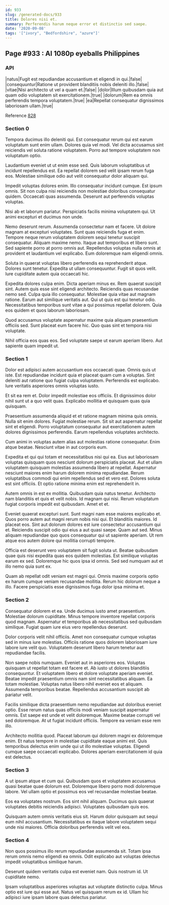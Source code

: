 ```yaml
---
id: 933
slug: /generated-docs/933
title: Dolores nisi et.
summary: Perferendis harum neque error et distinctio sed saepe.
date: '2020-09-08'
tags: '["ivory", "Bedfordshire", "azure"]'
---
```

## Page #933 : AI 1080p eyeballs Philippines

### API

|natus|Fugit est repudiandae accusantium et eligendi in qui.|false|
|consequuntur|Ratione ut provident blanditiis nobis deleniti illo.|false|
|vitae|Nisi architecto ut vel a quam et.|false|
|dolor|Illum quibusdam quia aut quam odio voluptatem sit exercitationem.|true|
|dolorum|Rem ea omnis perferendis tempora voluptatem.|true|
|ea|Repellat consequatur dignissimos laboriosam ullam.|true|

Reference [828](/generated-docs/828)


### Section 0
Tempora ducimus illo deleniti qui. Est consequatur rerum qui est earum voluptatum sunt enim ullam. Dolores quia vel modi. Vel dicta accusamus sint reiciendis vel soluta ratione voluptatem. Porro aut tempore voluptatem non voluptatum optio.
 Laudantium eveniet ut ut enim esse sed. Quis laborum voluptatibus ut incidunt repellendus est. Ea repellat dolorem sed velit ipsam rerum fuga eos. Molestiae similique odio aut velit consequatur dolor aliquam qui.
 Impedit voluptas dolores enim. Illo consequatur incidunt cumque. Est ipsum omnis.
Sit non culpa nisi reiciendis non molestiae doloribus consequatur quidem. Occaecati quas assumenda. Deserunt aut perferendis voluptas voluptas.
 Nisi ab et laborum pariatur. Perspiciatis facilis minima voluptatem qui. Ut animi excepturi et ducimus non unde.
 Nemo deserunt rerum. Assumenda consectetur nam et facere. Ut dolore magnam at excepturi voluptates. Sunt quas reiciendis fuga et enim. Tempore neque rerum voluptatem dolorem sequi tenetur suscipit consequatur. Aliquam maxime nemo.
Itaque aut temporibus et libero sunt. Sed sapiente porro at porro omnis aut. Repellendus voluptas nulla omnis at provident et laudantium vel explicabo. Eum doloremque nam eligendi omnis.
 Soluta in quaerat voluptas libero perferendis ea reprehenderit atque. Dolores sunt tenetur. Expedita ut ullam consequuntur. Fugit sit quos velit. Iure cupiditate autem quia occaecati hic.
 Expedita dolores culpa enim. Dicta aperiam minus ex. Rem quaerat suscipit sint. Autem quis esse sint eligendi architecto. Reiciendis quas recusandae nemo sed. Culpa quia illo consequatur.
Molestiae quia vitae aut magnam ratione. Earum aut similique veritatis aut. Qui ut quis est qui tenetur odio. Necessitatibus temporibus sunt vitae a qui possimus repellat dolorem. Quia eos quidem et quos laborum laboriosam.
 Quod accusamus voluptate aspernatur maxime quia aliquam praesentium officiis sed. Sunt placeat eum facere hic. Quo quas sint et tempora nisi voluptate.
 Nihil officia eos quas eos. Sed voluptate saepe ut earum aperiam libero. Aut sapiente quam impedit ut.
### Section 1
Dolor est adipisci autem accusantium eos occaecati quae. Omnis quis ut iste. Est repudiandae incidunt quia et placeat quam cum a voluptas. Sint deleniti aut ratione quo fugiat culpa voluptatem. Perferendis est explicabo. Iure veritatis asperiores omnis voluptas iusto.
 Et sit ea rem et. Dolor impedit molestiae eos officiis. Et dignissimos dolor nihil sunt ut a quo velit quas. Explicabo mollitia et quisquam quas quia quisquam.
 Praesentium assumenda aliquid et et ratione magnam minima quis omnis. Nulla sit enim dolores. Fugiat molestiae rerum.
Sit sit aut aspernatur repellat sint et eligendi. Porro voluptatum consequatur aut exercitationem autem dolores dignissimos perferendis. Earum repellendus voluptates architecto.
 Cum animi in voluptas autem alias aut molestias ratione consequatur. Enim atque beatae. Nesciunt vitae in aut corporis eum.
 Expedita et qui qui totam et necessitatibus nisi qui ea. Eius aut laboriosam voluptas quisquam quos nesciunt dolorum perspiciatis placeat. Aut et ullam voluptatem quisquam molestias assumenda libero at repellat. Aspernatur nesciunt maiores enim harum dolorem minima repudiandae.
Rerum voluptatibus commodi qui enim repellendus sed et vero est. Dolores soluta est sint officiis. Et optio ratione minima enim est reprehenderit in.
 Autem omnis in est ex mollitia. Quibusdam quia natus tenetur. Architecto nam blanditiis et quis et velit nobis. Id magnam qui nisi. Rerum voluptatum fugiat corporis impedit est quibusdam. Amet et et.
 Eveniet quaerat excepturi sunt. Sunt magni nam esse maiores explicabo et. Quos porro autem aut magni rerum nobis nisi qui. Et blanditiis maiores.
Id placeat eos. Sint aut dolorum dolores est iure consectetur accusantium qui et. Reiciendis suscipit odio qui eius a aut quasi saepe. Quam aut sed. Minus aliquam repudiandae quo quos consequatur qui ut sapiente aperiam. Ut rem atque eos autem dolore qui mollitia corrupti tempore.
 Officia est deserunt vero voluptatem sit fugit soluta ut. Beatae quibusdam quae quis nisi expedita quas eos quidem molestias. Est similique voluptas earum ex sed. Doloremque hic quos ipsa id omnis. Sed sed numquam aut et illo nemo quia sunt ex.
 Quam ab repellat odit veniam est magni qui. Omnis maxime corporis optio ex harum cumque veniam recusandae mollitia. Rerum hic dolorum neque a illo. Facere perspiciatis esse dignissimos fuga dolor ipsa minima et.
### Section 2
Consequatur dolorem et ea. Unde ducimus iusto amet praesentium. Molestiae dolorum cupiditate. Minus tempore inventore repellat corporis quod magnam. Aspernatur et temporibus ab necessitatibus sed quibusdam similique. Fugiat quam iure eius vero repellendus deserunt.
 Dolor corporis velit nihil officiis. Amet non consequatur cumque voluptas sed in minus iure molestias. Officiis ratione quos dolorem laboriosam iure labore iure velit quo. Voluptatem deserunt libero harum tenetur aut repudiandae facilis.
 Non saepe nobis numquam. Eveniet aut in asperiores eos. Voluptas quisquam ut repellat totam est facere et. Ab iusto ut dolores blanditiis consequuntur. Et voluptatem libero et dolore voluptate aperiam eveniet. Beatae impedit praesentium omnis nam sint necessitatibus aliquam.
Ea totam molestiae. Voluptas natus libero nihil eveniet eos et aliquam. Assumenda temporibus beatae. Repellendus accusantium suscipit ab pariatur velit.
 Facilis similique dicta praesentium nemo repudiandae aut doloribus eveniet optio. Esse rerum natus quas officiis modi veniam suscipit aspernatur omnis. Est saepe est unde et velit doloremque. Maxime beatae corrupti vel sed doloremque. At ut fugiat incidunt officiis. Tempore ea veniam esse rem illo.
 Architecto mollitia quod. Placeat laborum qui dolorem magni ex doloremque enim. Et natus tempore in molestiae cupiditate eaque animi est. Quis temporibus delectus enim unde qui ut illo molestiae voluptas. Eligendi cumque saepe occaecati explicabo. Dolores aperiam exercitationem id quia est delectus.
### Section 3
A ut ipsum atque et cum qui. Quibusdam quos et voluptatem accusamus quasi beatae quae dolorum est. Doloremque libero porro modi doloremque labore. Vel ullam optio et possimus eos vel recusandae molestiae beatae.
 Eos ea voluptates nostrum. Eos sint nihil aliquam. Ducimus quis quaerat voluptates debitis reiciendis adipisci. Voluptates quibusdam quis eos.
 Quisquam autem omnis veritatis eius sit. Harum dolor quisquam aut sequi eum nihil accusantium. Necessitatibus ex itaque labore voluptatem sequi unde nisi maiores. Officia doloribus perferendis velit vel eos.
### Section 4
Non quos possimus illo rerum repudiandae assumenda sit. Totam ipsa rerum omnis nemo eligendi ea omnis. Odit explicabo aut voluptas delectus impedit voluptatibus similique harum.
 Deserunt quidem veritatis culpa est eveniet nam. Quis nostrum id. Ut cupiditate nemo.
 Ipsam voluptatibus asperiores voluptas aut voluptate distinctio culpa. Minus optio est iure qui esse aut. Natus vel quisquam rerum ex id. Ullam hic adipisci iure ipsam labore quas delectus pariatur.
